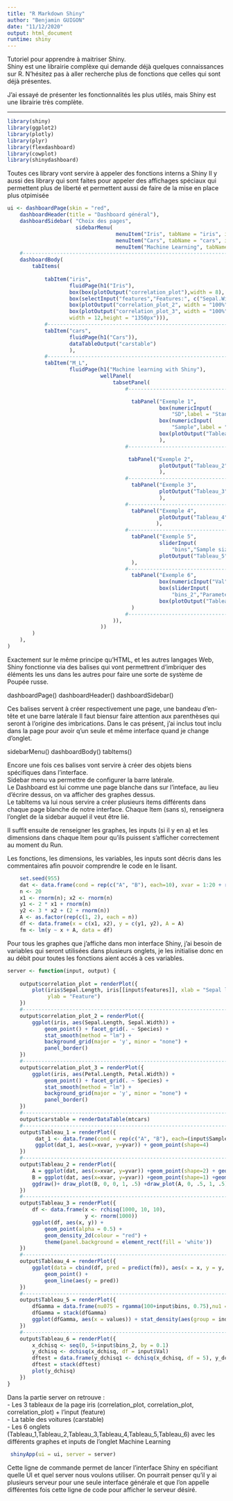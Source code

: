 ```yaml
---
title: "R Markdown Shiny"
author: "Benjamin GUIGON"
date: "11/12/2020"
output: html_document
runtime: shiny
---
```


Tutoriel pour apprendre à maitriser Shiny.  
Shiny est une librairie complèxe qui demande déjà quelques connaissances sur R. 
N'hésitez pas à aller recherche plus de fonctions que celles qui sont déjà présentes.

J'ai essayé de présenter les fonctionnalités les plus utilés, mais Shiny est une librairie très complète.


---
```r
library(shiny)
library(ggplot2)
library(plotly)
library(plyr)
library(flexdashboard)
library(cowplot)
library(shinydashboard)
```
Toutes ces library vont servire à appeler des fonctions interns a Shiny
Il y aussi des library qui sont faites pour appeler des affichages spéciaux qui permettent plus de liberté 
et permettent aussi de faire de la mise en place plus otpimisée

```r
ui <- dashboardPage(skin = "red", 
    dashboardHeader(title = "Dashboard général"),
    dashboardSidebar( "Choix des pages", 
                      sidebarMenu(
                                   menuItem("Iris", tabName = "iris", icon = icon("tree")), 
                                   menuItem("Cars", tabName = "cars", icon = icon("car")), 
                                   menuItem("Machine Learning", tabName = "M_L", icon = icon("database")))), 
    #---------------------------------------------------------------------------
    dashboardBody(
        tabItems( 
            
            tabItem("iris",
                    fluidPage(h1("Iris"), 
                    box(box(plotOutput("correlation_plot"),width = 8), 
                    box(selectInput("features","Features:", c("Sepal.Width","Petal.Length","Petal.Width")), width = 4), 
                    box(plotOutput("correlation_plot_2", width = "100%"), width = 12), 
                    box(plotOutput("correlation_plot_3", width = "100%"), width = 12), 
                    width = 12,height = "1350px"))), 
            #--------------------------------------------------------------------
            tabItem("cars",
                    fluidPage(h1("Cars")), 
                    dataTableOutput("carstable") 
                    ),
            #--------------------------------------------------------------------
            tabItem("M_L",
                    fluidPage(h1("Machine learning with Shiny"),
                              wellPanel( 
                                  tabsetPanel(
                                      #--------------------------------------------------------------------

                                        tabPanel("Exemple 1",
                                                 box(numericInput(
                                                     "SD",label = "Standard Deviation", value = 3), height = "100px"),
                                                 box(numericInput(
                                                     "Sample",label = "Sample size", value = 50,step = 10), height = "100px"),
                                                 box(plotOutput("Tableau_1",width = "100%"), width = 12)
                                                 ),
                                      #--------------------------------------------------------------------

                                       tabPanel("Exemple 2",
                                                 plotOutput("Tableau_2", height = "600px")
                                                 ),
                                      #--------------------------------------------------------------------
                                        tabPanel("Exemple 3",
                                                 plotOutput("Tableau_3", height = "500px")
                                                 ),
                                      #--------------------------------------------------------------------
                                        tabPanel("Exemple 4",
                                                 plotOutput("Tableau_4", height = "500px")
                                                ),
                                      #--------------------------------------------------------------------
                                        tabPanel("Exemple 5",
                                                 sliderInput(
                                                     "bins","Sample size",min = 1,max = 200,value = 0, step = 10),
                                                 plotOutput("Tableau_5")
                                        ),
                                      #--------------------------------------------------------------------
                                        tabPanel("Exemple 6",
                                                 box(numericInput("Val","Valeur de k:", 20, min = 1, max = 20, step = 1)),
                                                 box(sliderInput(
                                                     "bins_2","Parameter",min = 0,max = 100,value = 0, step = 5),height ="100px"),
                                                 box(plotOutput("Tableau_6", width = "100%"), width = 12)
                                        )
                                      #--------------------------------------------------------------------
                                  )),
                              ))
        )
    ),
)
```

Exactement sur le même principe qu'HTML, et les autres langages Web, Shiny fonctionne via des balises qui vont permettrent d'imbriquer des éléments les uns
dans les autres pour faire une sorte de système de Poupée russe.

dashboardPage()
dashboardHeader()
dashboardSidebar()

Ces balises servent à créer respectivement une page, une bandeau d'en-tête et une barre latérale
Il faut biensur faire attention aux parenthèses qui seront à l'origine des imbrications. Dans le cas présent, j'ai inclus tout inclu dans la page pour avoir q'un seule et même interface quand je change d'onglet.


sidebarMenu()
dashboardBody()
tabItems()

Encore une fois ces balises vont servire à créer des objets biens spécifiques dans l'interface.  
Sidebar menu va permettre de configurer la barre latérale.  
Le Dashboard est lui comme une page blanche dans sur l'inteface, au lieu d'écrire dessus, on va afficher des graphes dessus.  
Le tabItems va lui nous servire a créer plusieurs items différents dans chaque page blanche de notre interface. Chaque Item (sans s), renseignera l'onglet de la sidebar auquel il veut être lié.  

Il suffit ensuite de renseigner les graphes, les inputs (si il y en a) et les dimensions dans chaque Item pour qu'ils puissent s'afficher correctement au moment du Run.  

Les fonctions, les dimensions, les variables, les inputs sont décris dans les commentaires afin pouvoir comprendre le code en le lisant.

```r
    set.seed(955)
    dat <- data.frame(cond = rep(c("A", "B"), each=10), xvar = 1:20 + rnorm(20,sd=3), yvar = 1:20 + rnorm(20,sd=3))
    n <- 20
    x1 <- rnorm(n); x2 <- rnorm(n)
    y1 <- 2 * x1 + rnorm(n)
    y2 <- 3 * x2 + (2 + rnorm(n))
    A <- as.factor(rep(c(1, 2), each = n))
    df <- data.frame(x = c(x1, x2), y = c(y1, y2), A = A)
    fm <- lm(y ~ x + A, data = df) 

```
Pour tous les graphes que j'affiche dans mon interface Shiny, j'ai besoin de variables qui seront utilisées dans plusieurs onglets, je les initialise donc en au débit pour toutes les fonctions aient accés à ces variables.

```r
server <- function(input, output) {
  
    output$correlation_plot = renderPlot({
        plot(iris$Sepal.Length, iris[[input$features]], xlab = "Sepal length",
             ylab = "Feature") 
    })
    #---------------------------------------------------------------------------
    output$correlation_plot_2 = renderPlot({
        ggplot(iris, aes(Sepal.Length, Sepal.Width)) + 
            geom_point() + facet_grid(. ~ Species) +
            stat_smooth(method = "lm") +
            background_grid(major = 'y', minor = "none") +
            panel_border()
    })
    #---------------------------------------------------------------------------
    output$correlation_plot_3 = renderPlot({
        ggplot(iris, aes(Petal.Length, Petal.Width)) + 
            geom_point() + facet_grid(. ~ Species) +
            stat_smooth(method = "lm") +
            background_grid(major = 'y', minor = "none") + 
            panel_border()
    })
    #---------------------------------------------------------------------------
    output$carstable = renderDataTable(mtcars)
    #---------------------------------------------------------------------------
    output$Tableau_1 = renderPlot({
         dat_1 <- data.frame(cond = rep(c("A", "B"), each=(input$Sample+input$Sample)), xvar = 1:input$Sample + rnorm(input$Sample,sd=input$SD), yvar = 1:input$Sample + rnorm(input$Sample,sd=input$SD))
         ggplot(dat_1, aes(x=xvar, y=yvar)) + geom_point(shape=4)  
    })
    #---------------------------------------------------------------------------
    output$Tableau_2 = renderPlot({
        A = ggplot(dat, aes(x=xvar, y=yvar)) +geom_point(shape=2) + geom_smooth(method= lm) 
        B = ggplot(dat, aes(x=xvar, y=yvar)) +geom_point(shape=1) +geom_smooth(method = loess)
        ggdraw()+ draw_plot(B, 0, 0, 1, .5) +draw_plot(A, 0, .5, 1, .5) 
    })
    #---------------------------------------------------------------------------
    output$Tableau_3 = renderPlot({
        df <- data.frame(x <- rchisq(1000, 10, 10),
                         y <- rnorm(1000))
        ggplot(df, aes(x, y)) + 
            geom_point(alpha = 0.5) + 
            geom_density_2d(colour = "red") + 
            theme(panel.background = element_rect(fill = 'white'))
    })
    #---------------------------------------------------------------------------
    output$Tableau_4 = renderPlot({
        ggplot(data = cbind(df, pred = predict(fm)), aes(x = x, y = y, color = A)) + 
            geom_point() + 
            geom_line(aes(y = pred))
    })
    #---------------------------------------------------------------------------
    output$Tableau_5 = renderPlot({
        dfGamma = data.frame(nu075 = rgamma(100+input$bins, 0.75),nu1 = rgamma(100+input$bins, 1),nu2 = rgamma(100+input$bins, 2)) 
        dfGamma = stack(dfGamma) 
        ggplot(dfGamma, aes(x = values)) + stat_density(aes(group = ind, color = ind),position="identity",geom="line")
    })
    #---------------------------------------------------------------------------
    output$Tableau_6 = renderPlot({
        x_dchisq <- seq(0, 5+input$bins_2, by = 0.1)  
        y_dchisq <- dchisq(x_dchisq, df = input$Val)
        dftest = data.frame(y_dchisq1 <- dchisq(x_dchisq, df = 5), y_dchisq2 <- dchisq(x_dchisq, df = 6))
        dftest = stack(dftest)
        plot(y_dchisq)
    })
}
```
Dans la partie server on retrouve :  
- Les 3 tableaux de la page iris (correlation_plot, correlation_plot, correlation_plot) + l'input (feature)  
- La table des voitures (carstable)  
- Les 6 onglets (Tableau_1,Tableau_2,Tableau_3,Tableau_4,Tableau_5,Tableau_6) avec les différents graphes et inputs de l'onglet Machine Learning

```r
 shinyApp(ui = ui, server = server)

```
Cette ligne de commande permet de lancer l'interface Shiny en spécifiant quelle UI et quel server nous voulons utiliser.
On pourrait penser qu'il y ai plusieurs serveur pour une seule interface générale et que l'on appelle différentes fois cette ligne de code pour afficher le serveur désiré.
